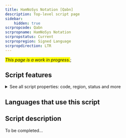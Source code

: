 ```yaml
---
title: HamNoSys Notation [Qabn]
description: Top-level script page
sidebar:
    hidden: true
scrpropcode: Qabn
scrpropname: HamNoSys Notation
scrpropstatus: Current
scrpropregion: Signed Language
scrpropdirection: LTR
---
```


<span style='background-color:yellow'>_This page is a work in progress._</span>;


## Script features

<details>
<summary> See all script properties: code, region, status and more</summary>
<ScriptInfo />
</details>

## Languages that use this script

<WsList script='Qabn' wsMax='5' />

## Script description

To be completed...

